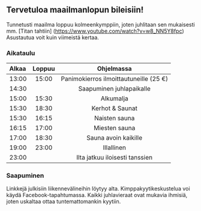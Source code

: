 ## Tervetuloa maailmanlopun bileisiin!
Tunnetusti maailma loppuu kolmeenkymppiin, joten juhlitaan sen mukaisesti mm. [Titan tahtiin] (https://www.youtube.com/watch?v=w8_NN5Y8fpc) Asustautua voit kuin viimeistä kertaa.

### Aikataulu
| Alkaa | Loppuu | Ohjelmassa |
| :-- | :-: | :-: |
| 13:00 | 15:00 | Panimokierros ilmoittautuneille (25 €) |
| 14:30 |  | Saapuminen juhlapaikalle |
| 15:00 | 15:30 | Alkumalja |
| 15:30 | 18:30 | Kerhot & Saunat |
| 15:30 | 16:15 | Naisten sauna |
| 16:15 | 17:00 | Miesten sauna |
| 17:00 | 18:30 |  Sauna avoin kaikille |
| 19:00 | 23:00 | Illallinen |
| 23:00 |  |Ilta jatkuu iloisesti tanssien |

### Saapuminen
<p style={{fontSize:'20px'}}>Linkkejä julkisiin liikennevälineihin löytyy alta. Kimppakyytikeskustelua voi käydä Facebook-tapahtumassa. Kaikki juhlavieraat ovat mukavia ihmisiä, joten uskaltaa ottaa tuntemattomankin kyytiin.</p>